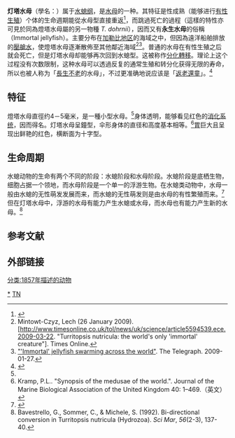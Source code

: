 {{Speciesbox
| image = Memorial pamphlet containing certain drawings of Medusae-fig.76.jpg
| image_caption = 
| status = NE
| status_system = iucn3.1
| taxon = Turritopsis nutricula
| authority = McCrady,1857<ref>[http://www.eol.org/pages/1015922 Turritopsis nutricula McCrady 1857] {{Wayback|url=http://www.eol.org/pages/1015922 |date=20100403080409 }} - Encyclopedia of Life</ref>
}}
'''灯塔水母'''（學名：{{lang|la|''Turritopsis nutricula''}}）属于[[水螅纲|水螅纲]]，是[[水母|水母]]的一种。其特征是性成熟（能够进行[[有性生殖|有性生殖]]）个体的生命週期能從水母型直接重返{{link-en|水螅型|Polyp_(zoology)}}<ref>{{cite news | url=http://www.chinareviewnews.com/doc/1008/7/3/4/100873470.html?coluid=0&kindid=0&docid=100873470 | title=科學家發現奇特水母能够“長生不老” | work=中國評論新聞網 | date=2009-01-31 | agency=中國評論通訊社 | accessdate=2012-09-01 | archive-date=2021-02-10 | archive-url=https://web.archive.org/web/20210210121626/http://www.chinareviewnews.com/doc/1008/7/3/4/100873470.html?coluid=0&kindid=0&docid=100873470 | dead-url=no }}</ref>，而跳過死亡的過程（這樣的特性亦可見於同為燈塔水母屬的另一物種 ''T. dohrnii''），因而又有'''永生水母'''的俗稱（Immortal jellyfish）。主要分布在[[加勒比地区|加勒比地区]]的海域之中，但因為遠洋船舶排放的[[壓艙水|壓艙水]]，使燈塔水母逐漸散佈至其他鄰近海域<ref>Mintowt-Czyz, Lech (26 January 2009). [http://www.timesonline.co.uk/tol/news/uk/science/article5594539.ece.2009-03-22. "Turritopsis nutricula: the world's only 'immortal' creature"]. Times Online.</ref><ref>[http://www.telegraph.co.uk/earth/wildlife/4357829/Immortal-jellyfish-swarming-across-the-world.html.2009-01-27 "'Immortal' jellyfish swarming across the world"]. The Telegraph. 2009-01-27.</ref>。普通的水母在有性生殖之后就会死亡，但是灯塔水母却能够再次回到水螅型。这被称作[[分化轉移|分化轉移]]。理论上这个过程没有次数限制，这种水母可以透過反复的通常生殖和转分化获得无限的寿命，所以也被人称为「[[長生不老|長生不老]]的水母」，不过更准确地说应该是「[[返老還童|返老還童]]」。<ref name="yi2009">{{cite news | url=http://www.chinareviewnews.com/doc/1008/7/0/7/100870750.html?coluid=0&kindid=0&docid=100870750 | title=世上唯一不死生物 神奇燈塔水母能返老還童 | date=2009-01-27 | agency=中國評論新聞網 | accessdate=2012-09-01 | archive-date=2020-09-28 | archive-url=https://web.archive.org/web/20200928211721/http://www.chinareviewnews.com/doc/1008/7/0/7/100870750.html?coluid=0&kindid=0&docid=100870750 | dead-url=no }}</ref>

== 特征 ==

燈塔水母直徑约4－5毫米，是一種小型水母。<ref name="yi2009"/>身体透明，能够看见红色的[[消化系统|消化系统]]，因而得名。灯塔水母呈鐘型，伞形身体的直径和高度基本相等。<ref>Kramp, P.L.. "Synopsis of the medusae of the world.". Journal of the Marine Biological Association of the United Kingdom 40: 1–469.（英文）</ref>[[胃|胃]]巨大且呈现出鲜艳的红色，横断面为十字型。
== 生命周期 ==
水螅动物的生命有两个不同的阶段：水螅阶段和水母阶段。水螅阶段是底栖生物，细胞占据一个领地，而水母阶段是一个单一的浮游生物。在水螅类动物中，水母一般由水螅的无性萌发发展而来，而水螅的无性萌发则是由水母的有性繁殖而来。<ref>{{Cite journal|last=Schmid|first=Volker|date=1974-05-01|title=Regeneration in Medusa buds and Medusae of Hydrozoa|url=https://academic.oup.com/icb/article/14/2/773/2014153|journal=Integrative and Comparative Biology|language=en|volume=14|issue=2|pages=773–781|doi=10.1093/icb/14.2.773|issn=1540-7063|access-date=2020-04-05|archive-date=2021-02-10|archive-url=https://web.archive.org/web/20210210121648/https://academic.oup.com/icb/article/14/2/773/2014153|dead-url=no}}</ref> 但在灯塔水母中，浮游的水母有能力产生水螅或水母，而水母也有能力产生新的水母。<ref>Bavestrello, G., Sommer, C., & Michele, S. (1992). Bi-directional conversion in Turritopsis nutricula (Hydrozoa). ''Sci Mar'', ''56''(2-3), 137-40.</ref>

== 参考文献 ==
{{reflist|2}}
==外部链接==
{{commons|Category:Turritopsis}}
{{species|Turritopsis nutricula}}
{{Taxonbar|from=Q134671}}

[[Category:燈塔水母屬|*]]
[[Category:長生不老|TN]]
[[分类:1857年描述的动物|分类:1857年描述的动物]]
